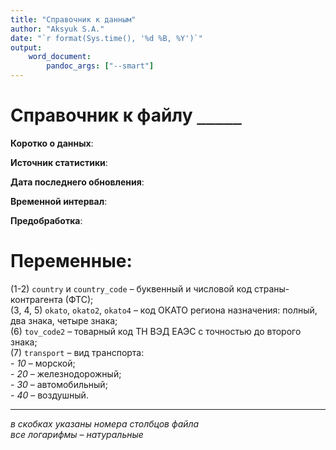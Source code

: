 ```yaml
---
title: "Справочник к данным"
author: "Aksyuk S.A."
date: "`r format(Sys.time(), '%d %B, %Y')`"
output: 
    word_document:
        pandoc_args: ["--smart"]
---
```


# Справочник к файлу `_____`  

**Коротко о данных**:  

**Источник статистики**:  

**Дата последнего обновления**:  

**Временной интервал**:  

**Предобработка**:
  
# Переменные:  

(1-2) `country` и `country_code` -- буквенный и числовой код страны-контрагента (ФТС);  
(3, 4, 5) `okato`, `okato2`, `okato4` -- код ОКАТО региона назначения: полный, два знака, четыре знака;   
(6) `tov_code2` -- товарный код ТН ВЭД ЕАЭС с точностью до второго знака;  
(7) `transport` -- вид транспорта:  
- *10* -- морской;  
- *20* -- железнодорожный;  
- *30* -- автомобильный;  
- *40* -- воздушный.  

----
*в скобках указаны номера столбцов файла*  
*все логарифмы -- натуральные*
